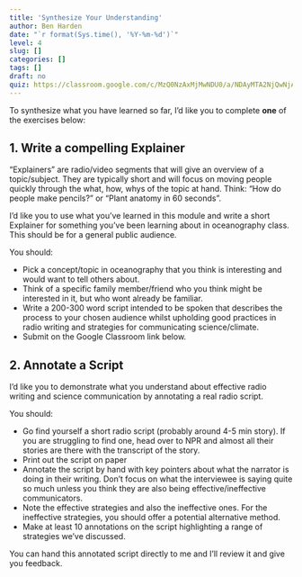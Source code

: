 ```yaml
---
title: 'Synthesize Your Understanding'
author: Ben Harden
date: "`r format(Sys.time(), '%Y-%m-%d')`"
level: 4
slug: []
categories: []
tags: []
draft: no
quiz: https://classroom.google.com/c/MzQ0NzAxMjMwNDU0/a/NDAyMTA2NjQwNjA5/details
---
```


To synthesize what you have learned so far, I'd like you to complete **one** of the exercises below:

## 1. Write a compelling Explainer

"Explainers" are radio/video segments that will give an overview of a topic/subject. They are typically short and will focus on moving people quickly through the what, how, whys of the topic at hand. Think: "How do people make pencils?" or "Plant anatomy in 60 seconds".

I'd like you to use what you've learned in this module and write a short Explainer for something you've been learning about in oceanography class. This should be for a general public audience.

You should:

* Pick a concept/topic in oceanography that you think is interesting and would want to tell others about.
* Think of a specific family member/friend who you think might be interested in it, but who wont already be familiar.
* Write a 200-300 word script intended to be spoken that describes the process to your chosen audience whilst upholding good practices in radio writing and strategies for communicating science/climate.
* Submit on the Google Classroom link below.

## 2. Annotate a Script

I'd like you to demonstrate what you understand about effective radio writing and science communication by annotating a real radio script. 

You should:

* Go find yourself a short radio script (probably around 4-5 min story). If you are struggling to find one, head over to NPR and almost all their stories are there with the transcript of the story.
* Print out the script on paper
* Annotate the script by hand with key pointers about what the narrator is doing in their writing. Don't focus on what the interviewee is saying quite so much unless you think they are also being effective/ineffective communicators.
* Note the effective strategies and also the ineffective ones. For the ineffective strategies, you should offer a potential alternative method.
* Make at least 10 annotations on the script highlighting a range of strategies we've discussed.

You can hand this annotated script directly to me and I'll review it and give you feedback.